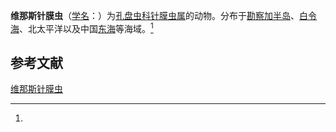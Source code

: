 {{Speciesbox
| name = 维那斯针膜虫
| status = 
| status_system = 
| image = 
| genus = Stylochlamydium
| species = venustum
| authority = (Bailey, 1856)<ref name='id9104'>{{cite web| url =http://www.bioinfo.cn/db05/BjdwSpecies.php?action=view&id=9104| title =维那斯针膜虫| work =《中国动物物种编目数据库》| publisher =中国科学院微生物研究所| author =中国科学院动物研究所| accessdate =2009-04-16| deadurl =yes| archiveurl =https://web.archive.org/web/20160305022349/http://www.bioinfo.cn/db05/BjdwSpecies.php?action=view&id=9104| archivedate =2016-03-05}}</ref>
}}

'''维那斯针膜虫'''（[[学名|学名]]：{{lang|la|''Stylochlamydium venustum''}}）为[[孔盘虫科|孔盘虫科]][[针膜虫属|针膜虫属]]的动物。分布于[[勘察加半岛|勘察加半岛]]、[[白令海|白令海]]、北太平洋以及中国[[东海|东海]]等海域。<ref name='id9104'/>

== 参考文献 ==
{{reflist}}

{{Wikispecies|Stylochlamydium venustum}}
{{Taxonbar|from=Q15229899}}

[[Category:针膜虫属|维那斯针膜虫]]


{{放射虫小作品}}